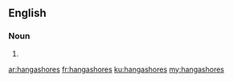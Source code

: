==English==

===Noun===
{{head|en|noun plural form}}

# {{plural of|hangashore|lang=en}}

[[ar:hangashores]]
[[fr:hangashores]]
[[ku:hangashores]]
[[my:hangashores]]